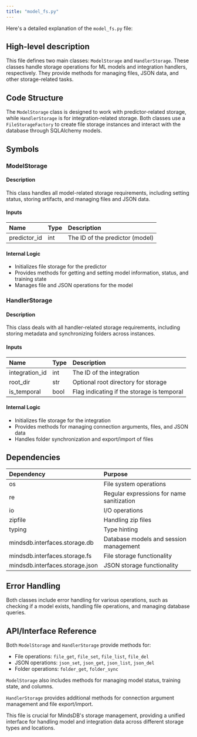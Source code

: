 ```yaml
---
title: "model_fs.py"
---
```


Here's a detailed explanation of the `model_fs.py` file:

## High-level description
This file defines two main classes: `ModelStorage` and `HandlerStorage`. These classes handle storage operations for ML models and integration handlers, respectively. They provide methods for managing files, JSON data, and other storage-related tasks.

## Code Structure
The `ModelStorage` class is designed to work with predictor-related storage, while `HandlerStorage` is for integration-related storage. Both classes use a `FileStorageFactory` to create file storage instances and interact with the database through SQLAlchemy models.

## Symbols

### ModelStorage
#### Description
This class handles all model-related storage requirements, including setting status, storing artifacts, and managing files and JSON data.

#### Inputs
| Name | Type | Description |
|:-----|:-----|:------------|
| predictor_id | int | The ID of the predictor (model) |

#### Internal Logic
- Initializes file storage for the predictor
- Provides methods for getting and setting model information, status, and training state
- Manages file and JSON operations for the model

### HandlerStorage
#### Description
This class deals with all handler-related storage requirements, including storing metadata and synchronizing folders across instances.

#### Inputs
| Name | Type | Description |
|:-----|:-----|:------------|
| integration_id | int | The ID of the integration |
| root_dir | str | Optional root directory for storage |
| is_temporal | bool | Flag indicating if the storage is temporal |

#### Internal Logic
- Initializes file storage for the integration
- Provides methods for managing connection arguments, files, and JSON data
- Handles folder synchronization and export/import of files

## Dependencies
| Dependency | Purpose |
|:-----------|:--------|
| os | File system operations |
| re | Regular expressions for name sanitization |
| io | I/O operations |
| zipfile | Handling zip files |
| typing | Type hinting |
| mindsdb.interfaces.storage.db | Database models and session management |
| mindsdb.interfaces.storage.fs | File storage functionality |
| mindsdb.interfaces.storage.json | JSON storage functionality |

## Error Handling
Both classes include error handling for various operations, such as checking if a model exists, handling file operations, and managing database queries.

## API/Interface Reference
Both `ModelStorage` and `HandlerStorage` provide methods for:
- File operations: `file_get`, `file_set`, `file_list`, `file_del`
- JSON operations: `json_set`, `json_get`, `json_list`, `json_del`
- Folder operations: `folder_get`, `folder_sync`

`ModelStorage` also includes methods for managing model status, training state, and columns.

`HandlerStorage` provides additional methods for connection argument management and file export/import.

This file is crucial for MindsDB's storage management, providing a unified interface for handling model and integration data across different storage types and locations.